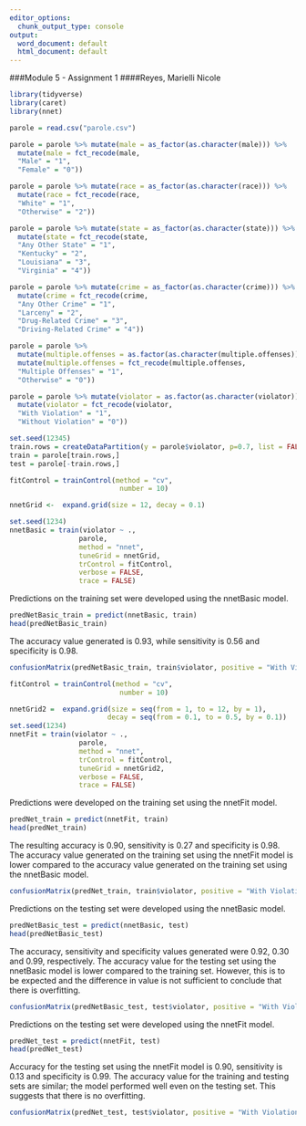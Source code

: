 ---
editor_options:
  chunk_output_type: console
output:
  word_document: default
  html_document: default
---
###Module 5 - Assignment 1
####Reyes, Marielli Nicole


```{r}
library(tidyverse)
library(caret)
library(nnet)
```

```{r}
parole = read.csv("parole.csv")
```

```{r}
parole = parole %>% mutate(male = as_factor(as.character(male))) %>% 
  mutate(male = fct_recode(male,
  "Male" = "1",
  "Female" = "0"))

parole = parole %>% mutate(race = as_factor(as.character(race))) %>% 
  mutate(race = fct_recode(race,
  "White" = "1",
  "Otherwise" = "2"))

parole = parole %>% mutate(state = as_factor(as.character(state))) %>% 
  mutate(state = fct_recode(state,
  "Any Other State" = "1",
  "Kentucky" = "2",
  "Louisiana" = "3",
  "Virginia" = "4"))

parole = parole %>% mutate(crime = as_factor(as.character(crime))) %>% 
  mutate(crime = fct_recode(crime,
  "Any Other Crime" = "1",
  "Larceny" = "2",
  "Drug-Related Crime" = "3",
  "Driving-Related Crime" = "4"))

parole = parole %>% 
  mutate(multiple.offenses = as.factor(as.character(multiple.offenses))) %>% 
  mutate(multiple.offenses = fct_recode(multiple.offenses,
  "Multiple Offenses" = "1",
  "Otherwise" = "0"))

parole = parole %>% mutate(violator = as.factor(as.character(violator))) %>% 
  mutate(violator = fct_recode(violator,
  "With Violation" = "1",
  "Without Violation" = "0"))
```


```{r}
set.seed(12345)
train.rows = createDataPartition(y = parole$violator, p=0.7, list = FALSE)
train = parole[train.rows,] 
test = parole[-train.rows,]
```

```{r}
fitControl = trainControl(method = "cv", 
                           number = 10)

nnetGrid <-  expand.grid(size = 12, decay = 0.1)

set.seed(1234)
nnetBasic = train(violator ~ ., 
                 parole,
                 method = "nnet",
                 tuneGrid = nnetGrid,
                 trControl = fitControl,
                 verbose = FALSE,
                 trace = FALSE)
```


Predictions on the training set were developed using the nnetBasic model. 
```{r}
predNetBasic_train = predict(nnetBasic, train)
head(predNetBasic_train)
```

The accuracy value generated is 0.93, while sensitivity is 0.56 and specificity is 0.98. 
```{r}
confusionMatrix(predNetBasic_train, train$violator, positive = "With Violation")
```


```{r}
fitControl = trainControl(method = "cv", 
                           number = 10)

nnetGrid2 =  expand.grid(size = seq(from = 1, to = 12, by = 1), 
                        decay = seq(from = 0.1, to = 0.5, by = 0.1))
set.seed(1234)
nnetFit = train(violator ~ ., 
                 parole,
                 method = "nnet",
                 trControl = fitControl,
                 tuneGrid = nnetGrid2,
                 verbose = FALSE,
                 trace = FALSE)
```


Predictions were developed on the training set using the nnetFit model. 
```{r}
predNet_train = predict(nnetFit, train)
head(predNet_train)
```

The resulting accuracy is 0.90, sensitivity is 0.27 and specificity is 0.98. The accuracy value generated on the training set using the nnetFit model is lower compared to the accuracy value generated on the training set using the nnetBasic model. 
```{r}
confusionMatrix(predNet_train, train$violator, positive = "With Violation")
```


Predictions on the testing set were developed using the nnetBasic model. 
```{r}
predNetBasic_test = predict(nnetBasic, test)
head(predNetBasic_test)
```


The accuracy, sensitivity and specificity values generated were 0.92, 0.30 and 0.99, respectively. The accuracy value for the testing set using the nnetBasic model is lower compared to the training set. However, this is to be expected and the difference in value is not sufficient to conclude that there is overfitting. 
```{r}
confusionMatrix(predNetBasic_test, test$violator, positive = "With Violation")
```


Predictions on the testing set were developed using the nnetFit model. 
```{r}
predNet_test = predict(nnetFit, test)
head(predNet_test)
```


Accuracy for the testing set using the nnetFit model is 0.90, sensitivity is 0.13 and specificity is 0.99. The accuracy value for the training and testing sets are similar; the model performed well even on the testing set. This suggests that there is no overfitting.
```{r}
confusionMatrix(predNet_test, test$violator, positive = "With Violation")
```

